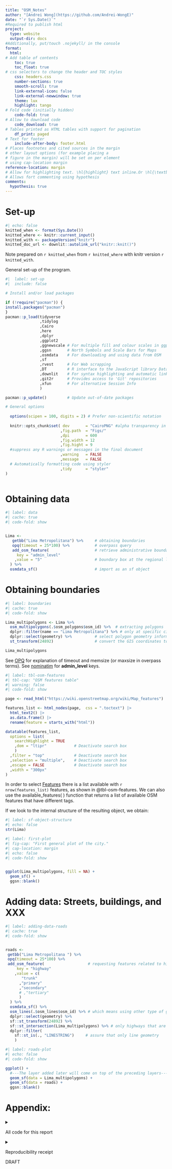```yaml
---
title: "OSM_Notes"
author: "[Andrei Wong](https://github.com/Andrei-WongE)"
date: "`r Sys.Date()`"
#Required to publish html
project:
  type: website
  output-dir: docs
#Additionally, put/touch .nojekyll/ in the console
format:
  html:
# Add table of contents
    toc: true
    toc_float: true
# css selectors to change the header and TOC styles
    css: headers.css
    number-sections: true
    smooth-scroll: true
    link-external-icon: false
    link-external-newwindow: true
    theme: lux
    highlight: tango
# Fold code (initially hidden)
    code-fold: true
# Allow to download code
    code_download: true
# Tables printed as HTML tables with support for pagination
    df_print: paged
# Text for footer
    include-after-body: footer.html
# Places footnotes and cited sources in the margin
# other layout options (for example placing a 
# figure in the margin) will be set on per element
# using cap-location margin
reference-location: margin
# Allow for highlighting text. \hl{highlight} text inline.Or \hl{\textbf{highlight}} with bold face.
# Allows fort commenting using hypothesis
comments:
  hypothesis: true
---
```


# Set-up

```r
#| echo: false
knitted_when <- format(Sys.Date())
knitted_where <- knitr::current_input()
knitted_with <- packageVersion("knitr")
knitted_doc_url <- downlit::autolink_url("knitr::knit()")
```

Note prepared on `r knitted_when` from `r knitted_where` with knitr version `r knitted_with`.

General set-up of the program.

```r
#|  label: set-up
#|  include: false

# Install and/or load packages

if (!require("pacman")) {
install.packages("pacman")
}
pacman::p_load(tidyverse 
               ,tidylog
               ,Cairo
               ,here
               ,dplyr 
               ,ggplot2
               ,ggnewscale # For multiple fill and colour scales in ggplot2
               ,ggsn       # North Symbols and Scale Bars for Maps
               ,osmdata    # For downloading and using data from OSM
               ,sf
               ,rvest      # For Web scrapping
               ,DT         # R interface to the JavaScript library DataTables
               ,downlit    # For syntax highlighting and automatic linking
               ,git2r      # Provides access to 'Git' repositories
               ,xfun       # For alternative Session Info
               )

pacman::p_update()         # Update out-of-date packages

# General options
    
  options(scipen = 100, digits = 2) # Prefer non-scientific notation
  
  knitr::opts_chunk$set( dev       = "CairoPNG" #alpha transparency in png
                        ,fig.path  = "Figs/"
                        ,dpi       = 600
                        ,fig.width = 12
                        ,fig.hight = 9
  #suppress any R warnings or messages in the final document
                        ,warning   = FALSE 
                        ,message   = FALSE
  # Automatically formatting code using styler
                        ,tidy      = "styler"
)
  

```

# Obtaining data

```r
#| label: data
#| cache: true
#| code-fold: show


Lima <-
   getbb("Lima Metropolitana") %>%     # obtaining boundaries
   opq(timeout = 25*100) %>%           # overpass query
   add_osm_feature(                    # retrieve administrative boundaries
     key = "admin_level"
    ,value = "5"                       # boundary box at the regional level
  ) %>%
  osmdata_sf()                         # import as an sf object

```

# Obtaining boundaries

```r
#| label: boundaries
#| cache: true
#| code-fold: show

Lima_multipolygons <- Lima %>%                     
  osm_multipolygons(.$osm_polygons$osm_id) %>%  # extracting polygons
  dplyr::filter(name == "Lima Metropolitana") %>% # only at specific city level
  dplyr::select(geometry) %>%          # select polygon geometry information
  st_transform(24892)                  # convert the GIS coordinates to CRS

Lima_multipolygons
```

See [OPQ](https://wiki.openstreetmap.org/wiki/Overpass_API#Resource_management_options_.28osm-script.29) for explanation of timeout and memsize (or maxsize in overpass terms). See [nominatim](https://nominatim.openstreetmap.org/ui/details.html?osmtype=N&osmid=4289361265&class=place) for **admin_level** keys.


```r
#| label: tbl-osm-features
#| tbl-cap: "OSM features table"
#| warning: false
#| code-fold: show

page <- read_html("https://wiki.openstreetmap.org/wiki/Map_features")

features_list <- html_nodes(page,  css = ".toctext") |> 
  html_text2() |> 
  as.data.frame() |> 
  rename(feature = starts_with("html"))

datatable(features_list,
  options = list(
    searchHighlight = TRUE
    ,dom = "ltipr"            # Deactivate search box
    )
  ,filter = "top"             # Deactivate search box
  ,selection = "multiple",    # Deactivate search box
  ,escape = FALSE             # Deactivate search box
  ,width = "300px"
)
```

In order to select [Features](https://wiki.openstreetmap.org/wiki/Map_Features) there is a list available with `r nrow(features_list)` features, as shown in @tbl-osm-features. We can also use the available_features( ) function that returns a list of available OSM features that have different tags.

If we look to the internal structure of the resulting object, we obtain:

```r
#| label: sf-object-structure
#| echo: false
str(Lima)
```

```r
#| label: first-plot
#| fig-cap: "First general plot of the city."
#| cap-location: margin
#| echo: false
#| code-fold: show


ggplot(Lima_multipolygons, fill = NA) +
  geom_sf() +
  ggsn::blank()

```

<!-- ![First plot.](r`knitr::fig_chunk('Figs/first-plot','png')`) -->

# Adding data: Streets, buildings, and XXX

```r
#| label: adding-data-roads
#| cache: true
#| code-fold: show


roads <-
 getbb("Lima Metropolitana ") %>% 
 opq(timeout = 25*100) %>%
 add_osm_feature(                   # requesting features related to highway
     key = "highway" 
    ,value = c(
       "trunk"
      ,"primary"
      ,"secondary"
      # ,"tertiary"
      )
  ) %>% 
  osmdata_sf() %>% 
  osm_lines(.$osm_lines$osm_id) %>% # which means using other type of geometry
  dplyr::select(geometry) %>%
  sf::st_transform(24892) %>% 
  sf::st_intersection(Lima_multipolygons) %>% # only highways that are in the city
  dplyr::filter(
    sf::st_is(., "LINESTRING")     # assure that only line geometry        
    )
```

```r
#| label: roads-plot
#| echo: false
#| code-fold: show

ggplot() +
  #---The layer added later will come on top of the preceding layers---#
  geom_sf(data = Lima_multipolygons) +
  geom_sf(data = roads) +
  ggsn::blank()

```

<!-- ![Roads plot.](r`knitr::fig_chunk('Figs/roads-plot','png')`) -->

# Appendix:

<details>

<summary>

All code for this report

</summary>

```r
#| eval: false
```

</details>

<details>

<summary>

Reproducibility receipt

</summary>

```r
      ## Datetime
      Sys.time()
  
      ## Repository
      git2r::repository()
  
      ## session info
      xfun::session_info()
      
```

</details>

<div class="watermark">DRAFT</div>
